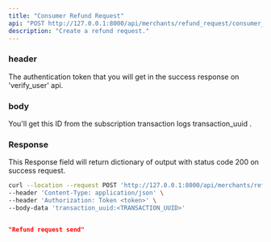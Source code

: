 ```yaml
---
title: "Consumer Refund Request"
api: "POST http://127.0.0.1:8000/api/merchants/refund_request/consumer_refund_request/"
description: "Create a refund request."
---
```


### header
<ParamField header="Authorization" type="string">
  The authentication token that you will get in the success response on 'verify_user' api.
</ParamField>

### body
<ParamField body="transaction_uuid" type="string">
  You'll get this ID from the subscription transaction logs transaction_uuid .
</ParamField>

### Response

<ResponseField name="success" type="number">
  This Response field will return dictionary of output with status code 200 on success request.
</ResponseField>

<RequestExample>

```bash Example Request
curl --location --request POST 'http://127.0.0.1:8000/api/merchants/refund_request/consumer_refund_request/' \
--header 'Content-Type: application/json' \
--header 'Authorization: Token <token>' \
--body-data 'transaction_uuid:<TRANSACTION_UUID>'
```
</RequestExample>

<ResponseExample>

```json Response

"Refund request send"
    
```

</ResponseExample>
